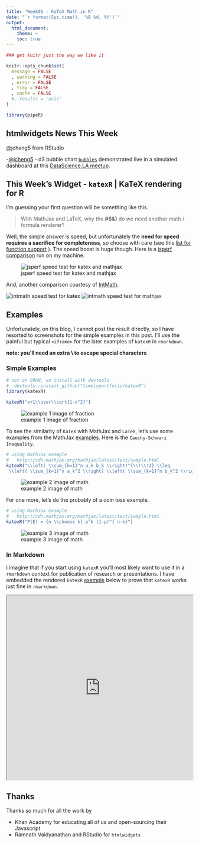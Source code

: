 ```yaml
---
title: "Week05 - KaTeX Math in R"
date: "`r format(Sys.time(), '%B %d, %Y')`"
output:
  html_document:
    theme: ~
    toc: true
---
```


```r
### get knitr just the way we like it

knitr::opts_chunk$set(
  message = FALSE
  , warning = FALSE
  , error = FALSE
  , tidy = FALSE
  , cache = FALSE
  #, results = 'asis'
)

library(pipeR)
```

## htmlwidgets News This Week
@jcheng5 from RStudio

-[\@jcheng5](https://github.com/jcheng5) - d3 bubble chart [`bubbles`](https://github.com/jcheng5/bubbles) demonstrated live in a simulated dashboard at this [DataScience.LA meetup](http://datascience.la/la-r-meetup-january-21-rstudios-shiny-with-joe-cheng/).


## This Week's Widget - `katexR` | KaTeX rendering for R

I'm guessing your first question will be something like this.

> With MathJax and LaTeX, why the **#$&)** do we need another math / formula renderer?

Well, the simple answer is speed, but unfortunately the **need for speed requires a sacrifice for completeness**, so choose with care (see this [list for function support](https://github.com/Khan/KaTeX/wiki/Function-Support-in-KaTeX) ).  The speed boost is huge though.  Here is a [jsperf comparison](http://jsperf.com/katex-vs-mathjax) run on my machine.

![jsperf speed test for katex and mathjax](img/jsperf.png)

And, another comparison courtesy of [IntMath](http://www.intmath.com/cg5/katex-mathjax-comparison.php?processor=MathJax).

![intmath speed test for katex](img/intmath_katex.png)
![intmath speed test for mathjax](img/intmath_mathjax.png)


## Examples

Unfortunately, on this blog, I cannot post the result directly, so I have resorted to screenshots for the simple examples in this post.  I'll use the painful but typical `<iframe>` for the later examples of `katexR` in `rmarkdown`.

**note: you'll need an extra \\ to escape special characters**

### Simple Examples

```r
# not on CRAN, so install with devtools
#  devtools::install_github("timelyportfolio/katexR")
library(katexR)

katexR("x+1\\over\\sqrt{1-x^2}")
```

![example 1 image of fraction](img/example01.png)

To see the similarity of `KaTeX` with MathJax and `LaTeX`, let's use some examples from the MathJax [examples](http://cdn.mathjax.org/mathjax/latest/test/sample.html).  Here is the `Cauchy-Schwarz Inequality`.

```r
# using MathJax example
#   http://cdn.mathjax.org/mathjax/latest/test/sample.html
katexR("\\left( \\sum_{k=1}^n a_k b_k \\right)^{\\!\\!2} \\leq
 \\left( \\sum_{k=1}^n a_k^2 \\right) \\left( \\sum_{k=1}^n b_k^2 \\right)")
```

![example 2 image of math](img/example02.png)

For one more, let's do the probably of a coin toss example.

```r
# using MathJax example
#   http://cdn.mathjax.org/mathjax/latest/test/sample.html
katexR("P(E) = {n \\choose k} p^k (1-p)^{ n-k}")
```

![example 3 image of math](img/example03.png)

### In Markdown

I imagine that if you start using `katexR` you'll most likely want to use it in a `rmarkdown` context for publication of research or presentations.  I have embedded the rendered `katexR` [example](https://github.com/timelyportfolio/katexR/blob/master/inst/examples/examples.Rmd) below to prove that `katexR` works just fine in `rmarkdown`.

<iframe src = "http://timelyportfolio.github.io/buildingwidgets/week05/examples.html" seamless height = 500px width = 100%></iframe>

## Thanks

Thanks so much for all the work by

- Khan Academy for educating all of us and open-sourcing their Javascript
- Ramnath Vaidyanathan and RStudio for `htmlwidgets`

